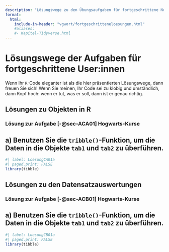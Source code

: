 ```yaml
---
description: "Lösungswege zu den Übungsaufgaben für fortgeschrittene Nutzerinnen"
format:
  html:
    include-in-header: "vgwort/fortgeschritteneloesungen.html"
    #aliases: 
    #- Kapitel-Tidyverse.html
---
```


# Lösungswege der Aufgaben für fortgeschrittene User:innen {#sec-LoesungFortschritt}

::: {.callout-note appearance="simple"}
Wenn Ihr `R`-Code eleganter ist als die hier präsentierten Lösungswege, dann freuen Sie sich! Wenn Sie meinen, Ihr Code sei zu klobig und umständlich, dann Kopf hoch: wenn er tut, was er soll, dann ist er genau richtig.
:::

## Lösungen zu Objekten in R {#sec-LoesungenFortschrittA}

### Lösung zur Aufgabe [-@sec-ACA01] Hogwarts-Kurse {#sec-LCA01}
::: {.callout-tip}
## a) Benutzen Sie die `tribble()`-Funktion, um die Daten in die Objekte `tab1` und `tab2` zu überführen.

```r
#| label: LoesungCA01a
#| paged.print: FALSE
library(tibble)
```

:::



























\newpage




## Lösungen zu den Datensatzauswertungen  {#sec-LoesungenFortschrittB}

### Lösung zur Aufgabe [-@sec-ACB01] Hogwarts-Kurse {#sec-LCB01}
::: {.callout-tip}
## a) Benutzen Sie die `tribble()`-Funktion, um die Daten in die Objekte `tab1` und `tab2` zu überführen.

```r
#| label: LoesungCB01a
#| paged.print: FALSE
library(tibble)
```

:::

